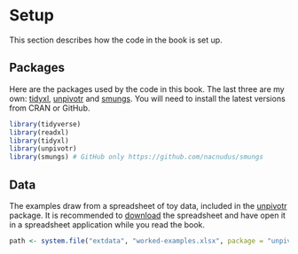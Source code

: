 # Setup

This section describes how the code in the book is set up.

## Packages

Here are the packages used by the code in this book.  The last three are my own:
[tidyxl](https://nacnudus.github.io/tidyxl),
[unpivotr](https://nacnudus.github.io/unpivotr) and
[smungs](https://github.com/nacnudus/smungs).  You will need to install the
latest versions from CRAN or GitHub.

```r
library(tidyverse)
library(readxl)
library(tidyxl)
library(unpivotr)
library(smungs) # GitHub only https://github.com/nacnudus/smungs
```

## Data

The examples draw from a spreadsheet of toy data, included in the
[unpivotr](https://nacnudus.github.io/unpivotr) package.  It is recommended to
[download](https://github.com/nacnudus/unpivotr/raw/master/inst/extdata/worked-examples.xlsx)
the spreadsheet and have open it in a spreadsheet application while you read the
book.

```r
path <- system.file("extdata", "worked-examples.xlsx", package = "unpivotr")
```
